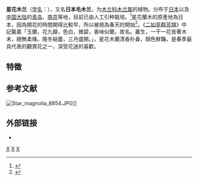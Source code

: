 {{Speciesbox 
| taxon = Magnolia stellata
| authority = (Siebold & Zucc.) Maxim.
| image = Magnolia stellata RJB.jpg
| synonyms = ''Magnolia tomentosa'' Thunb.
}}
'''星花木兰'''（[[学名|学名]]：{{lang|la|''Magnolia stellata''}}），又名'''日本毛木兰'''，为[[木兰科|木兰科]][[木兰属|木兰属]]的植物。分布于[[日本|日本]]以及[[中国大陆|中国大陆]]的[[青岛|青岛]]、[[南京|南京]]等地，目前已由人工引种栽培。<ref>{{cite web| url =http://www.bioinfo.cn/db05/KmzwSpecies.php?action=view&id=12722| title =星花木兰| work =《中国高等植物数据库全库》| publisher =中国科学院微生物研究所| author =昆明植物研究所| accessdate =2009-02-24| language =zh-cn| deadurl =yes| archiveurl =https://web.archive.org/web/20160305044741/http://www.bioinfo.cn/db05/KmzwSpecies.php?action=view&id=12722| archivedate =2016-03-05}}</ref>星花蘭木的原產地為日本，因為開花的時間開得比較早，所以被視為春天的開始<ref>{{Cite web |url=http://blog.sciencenet.cn/blog-578415-1042228.html |title=存档副本 |access-date=2021-02-07 |archive-date=2017-07-25 |archive-url=https://web.archive.org/web/20170725003125/http://blog.sciencenet.cn/blog-578415-1042228.html |dead-url=no }}</ref>。《[[二如亭群芳譜|二如亭群芳譜]]》中記載着「玉蘭，花九瓣，色白，微碧，香味似蘭，故名。叢生，一干一花皆著木末，絕無柔條。隆冬結蕾，三月盛開。」，星花木蘭清香扑鼻，顏色鮮豔，是春季最具代表的觀賞花之一，深受花迷的喜歡。
==特徵==

== 参考文献 ==
{{reflist}}
[[File:Star_magnolia_8854.JPG|thumb]]]]
== 外部链接 ==
{{Commons|Magnolia stellata}}
{{Wikispecies|Magnolia stellata}}
*{{zh-hans}}{{CVH|Magnolia stellata}}
{{Taxonbar|from=Q839507}}

[[Category:木兰属|X]]
[[Category:青岛物种|X]]
[[Category:日本植物|X]]